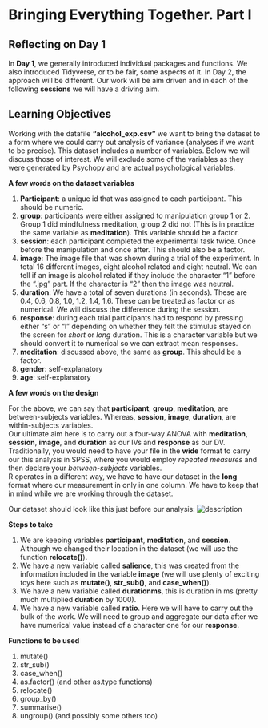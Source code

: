 # Bringing Everything Together. Part I {#session7}

## Reflecting on Day 1

In **Day 1**, we generally introduced individual packages and functions. We also introduced Tidyverse, or to be fair, some aspects of it. In Day 2, the approach will be different. Our work will be aim driven and in each of the following **sessions** we will have a driving aim.


## Learning Objectives  
Working with the datafile **"alcohol_exp.csv"** we want to bring the dataset to a form where we could carry out analysis of variance (analyses if we want to be precise). This dataset includes a number of variables. Below we will discuss those of interest. We will exclude some of the variables as they were generated by Psychopy and are actual psychological variables.


**A few words on the dataset variables**

1. **Participant**: a unique id that was assigned to each participant. This should be numeric.  
2. **group**: participants were either assigned to manipulation group 1 or 2. Group 1 did mindfulness meditation, group 2 did not (This is in practice the same variable as **meditation**). This variable should be a factor.  
3. **session**: each participant completed the experimental task twice. Once before the manipulation and once after. This should also be a factor. 
4. **image**: The image file that was shown during a trial of the experiment. In total 16 different images, eight alcohol related and eight neutral. We can tell if an image is alcohol related if they include the character "1" before the ".jpg" part. If the character is "2" then the image was neutral.  
5. **duration**: We have a total of seven durations (in seconds). These are 0.4,  0.6,  0.8,  1.0,  1.2,  1.4,  1.6. These can be treated as factor or as numerical. We will discuss the difference during the session. 
6. **response**: during each trial participants had to respond by pressing either "s" or "l" depending on whether they felt the stimulus stayed on the screen for *short* or *long* duration. This is a character variable but we should convert it to numerical so we can extract mean responses.
7. **meditation**: discussed above, the same as **group**. This should be a factor.
8. **gender**: self-explanatory 
9. **age**: self-explanatory 

**A few words on the design**  

For the above, we can say that **participant**, **group**, **meditation**, are between-subjects variables. Whereas, **session**, **image**, **duration**, are within-subjects variables.  
Our ultimate aim here is to carry out a four-way ANOVA with **meditation**, **session**, **image**, and **duration** as our IVs and **response** as our DV. Traditionally, you would need to have your file in the **wide** format to carry our this analysis in SPSS, where you would employ *repeated measures* and then declare your *between-subjects* variables.  
R operates in a different way, we have to have our dataset in the **long** format where our measurement in only in one column. We have to keep that in mind while we are working through the dataset. 

Our dataset should look like this just before our analysis:
![description](docs/4wANOVA.PNG)


**Steps to take**   

1. We are keeping variables **participant**, **meditation**, and **session**. Although we changed their location in the dataset (we will use the function **relocate()**).  
2. We have a new variable called **salience**, this was created from the information included in the variable **image** (we will use plenty of exciting toys here such as **mutate()**, **str_sub()**, and **case_when()**).  
3. We have a new variable called **durationms**, this is duration in ms (pretty much multiplied **duration** by 1000).
4. We have a new variable called **ratio**. Here we will have to carry out the bulk of the work. We will need to group and aggregate our data after we have numerical value instead of a character one for our **response**.


**Functions to be used**  

1. mutate()   
2. str_sub()   
3. case_when()   
4. as.factor()   (and other as.type functions)   
5. relocate()   
6. group_by()   
7. summarise()   
8. ungroup()   (and possibly some others too)   


